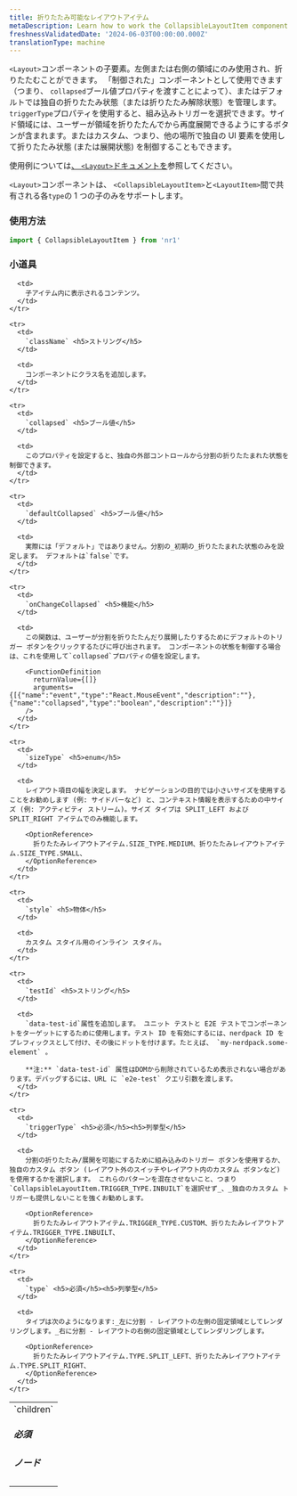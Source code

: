 ```yaml
---
title: 折りたたみ可能なレイアウトアイテム
metaDescription: Learn how to work the CollapsibleLayoutItem component
freshnessValidatedDate: '2024-06-03T00:00:00.000Z'
translationType: machine
---
```


`<Layout>`コンポーネントの子要素。左側または右側の領域にのみ使用され、折りたたむことができます。 「制御された」コンポーネントとして使用できます（つまり、 `collapsed`ブール値プロパティを渡すことによって）、またはデフォルトでは独自の折りたたみ状態（または折りたたみ解除状態）を管理します。 `triggerType`プロパティを使用すると、組み込みトリガーを選択できます。サイド領域には、ユーザーが領域を折りたたんでから再度展開できるようにするボタンが含まれます。またはカスタム、つまり、他の場所で独自の UI 要素を使用して折りたたみ状態 (または展開状態) を制御することもできます。

使用例については[、 `<Layout>`ドキュメントを](/docs/new-relic-solutions/build-nr-ui/sdk-component/structure/Layout/#examples)参照してください。

`<Layout>`コンポーネントは、 `<CollapsibleLayoutItem>`と`<LayoutItem>`間で共有される各`type`の 1 つの子のみをサポートします。

### 使用方法

```js
import { CollapsibleLayoutItem } from 'nr1'
```

### 小道具

<table>
  <tbody>
    <tr>
      <td>
        `children` <h5>必須</h5><h5>ノード</h5>
      </td>

      <td>
        子アイテム内に表示されるコンテンツ。
      </td>
    </tr>

    <tr>
      <td>
        `className` <h5>ストリング</h5>
      </td>

      <td>
        コンポーネントにクラス名を追加します。
      </td>
    </tr>

    <tr>
      <td>
        `collapsed` <h5>ブール値</h5>
      </td>

      <td>
        このプロパティを設定すると、独自の外部コントロールから分割の折りたたまれた状態を制御できます。
      </td>
    </tr>

    <tr>
      <td>
        `defaultCollapsed` <h5>ブール値</h5>
      </td>

      <td>
        実際には「デフォルト」ではありません。分割の_初期の_折りたたまれた状態のみを設定します。 デフォルトは`false`です。
      </td>
    </tr>

    <tr>
      <td>
        `onChangeCollapsed` <h5>機能</h5>
      </td>

      <td>
        この関数は、ユーザーが分割を折りたたんだり展開したりするためにデフォルトのトリガー ボタンをクリックするたびに呼び出されます。 コンポーネントの状態を制御する場合は、これを使用して`collapsed`プロパティの値を設定します。

        <FunctionDefinition
          returnValue={[]}
          arguments={[{"name":"event","type":"React.MouseEvent","description":""},{"name":"collapsed","type":"boolean","description":""}]}
        />
      </td>
    </tr>

    <tr>
      <td>
        `sizeType` <h5>enum</h5>
      </td>

      <td>
        レイアウト項目の幅を決定します。 ナビゲーションの目的では小さいサイズを使用することをお勧めします (例: サイドバーなど) と、コンテキスト情報を表示するための中サイズ (例: アクティビティ ストリーム)。サイズ タイプは SPLIT_LEFT および SPLIT_RIGHT アイテムでのみ機能します。

        <OptionReference>
          折りたたみレイアウトアイテム.SIZE_TYPE.MEDIUM、折りたたみレイアウトアイテム.SIZE_TYPE.SMALL、
        </OptionReference>
      </td>
    </tr>

    <tr>
      <td>
        `style` <h5>物体</h5>
      </td>

      <td>
        カスタム スタイル用のインライン スタイル。
      </td>
    </tr>

    <tr>
      <td>
        `testId` <h5>ストリング</h5>
      </td>

      <td>
        `data-test-id`属性を追加します。 ユニット テストと E2E テストでコンポーネントをターゲットにするために使用します。テスト ID を有効にするには、nerdpack ID をプレフィックスとして付け、その後にドットを付けます。たとえば、 `my-nerdpack.some-element` 。

        **注:** `data-test-id` 属性はDOMから削除されているため表示されない場合があります。デバッグするには、URL に `e2e-test` クエリ引数を渡します。
      </td>
    </tr>

    <tr>
      <td>
        `triggerType` <h5>必須</h5><h5>列挙型</h5>
      </td>

      <td>
        分割の折りたたみ/展開を可能にするために組み込みのトリガー ボタンを使用するか、独自のカスタム ボタン (レイアウト外のスイッチやレイアウト内のカスタム ボタンなど) を使用するかを選択します。 これらのパターンを混在させないこと、つまり`CollapsibleLayoutItem.TRIGGER_TYPE.INBUILT`を選択せず_、_独自のカスタム トリガーも提供しないことを強くお勧めします。

        <OptionReference>
          折りたたみレイアウトアイテム.TRIGGER_TYPE.CUSTOM、折りたたみレイアウトアイテム.TRIGGER_TYPE.INBUILT、
        </OptionReference>
      </td>
    </tr>

    <tr>
      <td>
        `type` <h5>必須</h5><h5>列挙型</h5>
      </td>

      <td>
        タイプは次のようになります:_左に分割 - レイアウトの左側の固定領域としてレンダリングします。_右に分割 - レイアウトの右側の固定領域としてレンダリングします。

        <OptionReference>
          折りたたみレイアウトアイテム.TYPE.SPLIT_LEFT、折りたたみレイアウトアイテム.TYPE.SPLIT_RIGHT、
        </OptionReference>
      </td>
    </tr>
  </tbody>
</table>